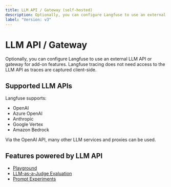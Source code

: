 ```yaml
---
title: LLM API / Gateway (self-hosted)
description: Optionally, you can configure Langfuse to use an external LLM API or gateway for add-on features. Langfuse tracing does not need access to the LLM API as traces are captured client-side.
label: "Version: v3"
---
```


# LLM API / Gateway

Optionally, you can configure Langfuse to use an external LLM API or gateway for add-on features. Langfuse tracing does not need access to the LLM API as traces are captured client-side.

## Supported LLM APIs

Langfuse supports:

- OpenAI
- Azure OpenAI
- Anthropic
- Google Vertex
- Amazon Bedrock

Via the OpenAI API, many other LLM services and proxies can be used.

## Features powered by LLM API

- [Playground](/docs/playground)
- [LLM-as-a-Judge Evaluation](/docs/scores/model-based-evals)
- [Prompt Experiments](/docs/datasets/prompt-experiments)
